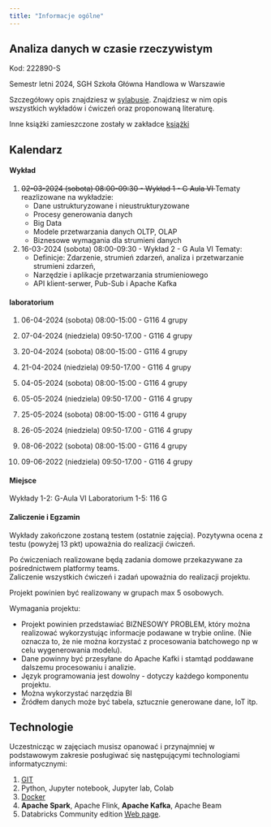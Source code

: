 ```yaml
---
title: "Informacje ogólne"
---
```


## Analiza danych w czasie rzeczywistym

Kod: 222890-S

Semestr letni 2024,
SGH Szkoła Główna Handlowa w Warszawie

Szczegółowy opis znajdziesz w [sylabusie](/RTA_2024/sylabus).
Znajdziesz w nim opis wszystkich wykładów i ćwiczeń oraz proponowaną literaturę.

Inne książki zamieszczone zostały w zakładce [książki](/RTA_2024/ksiazki)

## Kalendarz

#### Wykład

1. <del>02-03-2024 (sobota) 08:00-09:30 - Wykład 1 - G Aula VI</del>
Tematy reazlizowane na wykładzie:
    - Dane ustrukturyzowane i nieustrukturyzowane
    - Procesy generowania danych
    - Big Data
    - Modele przetwarzania danych OLTP, OLAP
    - Biznesowe wymagania dla strumieni danych
   

2. 16-03-2024 (sobota) 08:00-09:30 - Wykład 2 - G Aula VI
Tematy: 
    - Definicje: Zdarzenie, strumień zdarzeń, analiza i przetwarzanie strumieni zdarzeń, 
    - Narzędzie i aplikacje przetwarzania strumieniowego
    - API klient-serwer, Pub-Sub i Apache Kafka


#### laboratorium

1. 06-04-2024 (sobota) 08:00-15:00 - G116 4 grupy 
1. 07-04-2024 (niedziela) 09:50-17.00 - G116 4 grupy


2. 20-04-2024 (sobota) 08:00-15:00 - G116 4 grupy
2. 21-04-2024 (niedziela) 09:50-17.00 - G116 4 grupy


3. 04-05-2024 (sobota) 08:00-15:00 - G116 4 grupy
3. 05-05-2024 (niedziela) 09:50-17.00 - G116 4 grupy
 

4. 25-05-2024 (sobota) 08:00-15:00 - G116 4 grupy
4. 26-05-2024 (niedziela) 09:50-17.00 - G116 4 grupy


5. 08-06-2022 (sobota) 08:00-15:00 - G116 4 grupy
5. 09-06-2022 (niedziela) 09:50-17.00 - G116 4 grupy



#### Miejsce

Wykłady 1-2: G-Aula VI
Laboratorium 1-5: 116 G

#### Zaliczenie i Egzamin

Wykłady zakończone zostaną testem (ostatnie zajęcia).
Pozytywna ocena z testu (powyżej 13 pkt) upoważnia do realizacji ćwiczeń. 

Po ćwiczeniach realizowane będą zadania domowe przekazywane za pośrednictwem platformy teams.  
Zaliczenie wszystkich ćwiczeń i zadań upoważnia do realizacji projektu. 

Projekt powinien być realizowany w grupach max 5 osobowych. 

Wymagania projektu: 

- Projekt powinien przedstawiać BIZNESOWY PROBLEM, który można realizować wykorzystując informacje podawane w trybie online. (Nie oznacza to, że nie można korzystać z procesowania batchowego np w celu wygenerowania modelu).
- Dane powinny być przesyłane do Apache Kafki i stamtąd poddawane dalszemu procesowaniu i analizie. 
- Język programowania jest dowolny - dotyczy każdego komponentu projektu. 
- Można wykorzystać narzędzia BI 
- Źródłem danych może być tabela, sztucznie generowane dane, IoT itp.

## Technologie

Uczestnicząc w zajęciach musisz opanować i przynajmniej w podstawowym zakresie posługiwać się następującymi technologiami informatycznymi:

1. [GIT](https://sebkaz-teaching.github.io/RTA_2023/info.html#git) 
2. Python, Jupyter notebook, Jupyter lab, Colab
3. [Docker](https://sebkaz-teaching.github.io/RTA_2023/info.html#docker)
4. **Apache Spark**, Apache Flink, **Apache Kafka**, Apache Beam
5. Databricks Community edition [Web page](https://community.cloud.databricks.com/login.html).
